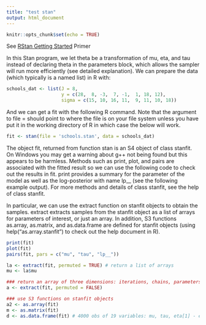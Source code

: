 ```yaml
---
title: "test stan"
output: html_document
---
```


```r
knitr::opts_chunk$set(echo = TRUE)
```

See [RStan Getting Started](https://github.com/stan-dev/rstan/wiki/RStan-Getting-Started) Primer

In this Stan program, we let theta be a transformation of mu, eta, and tau instead of declaring theta in the parameters block, which allows the sampler will run more efficiently (see detailed explanation). We can prepare the data (which typically is a named list) in R with:

```r
schools_dat <- list(J = 8, 
                    y = c(28,  8, -3,  7, -1,  1, 18, 12),
                    sigma = c(15, 10, 16, 11,  9, 11, 10, 18))

```

And we can get a fit with the following R command. Note that the argument to file = should point to where the file is on your file system unless you have put it in the working directory of R in which case the below will work.


```r
fit <- stan(file = 'schools.stan', data = schools_dat)
```
The object fit, returned from function stan is an S4 object of class stanfit. On Windows you may get a warning about g++ not being found but this appears to be harmless. Methods such as print, plot, and pairs are associated with the fitted result so we can use the following code to check out the results in fit. print provides a summary for the parameter of the model as well as the log-posterior with name lp__ (see the following example output). For more methods and details of class stanfit, see the help of class stanfit.

In particular, we can use the extract function on stanfit objects to obtain the samples. extract extracts samples from the stanfit object as a list of arrays for parameters of interest, or just an array. In addition, S3 functions as.array, as.matrix, and as.data.frame are defined for stanfit objects (using help("as.array.stanfit") to check out the help document in R).

```r
print(fit)
plot(fit)
pairs(fit, pars = c("mu", "tau", "lp__"))

```

```r
la <- extract(fit, permuted = TRUE) # return a list of arrays 
mu <- la$mu
```


```r
### return an array of three dimensions: iterations, chains, parameters 
a <- extract(fit, permuted = FALSE) 

### use S3 functions on stanfit objects
a2 <- as.array(fit)
m <- as.matrix(fit)
d <- as.data.frame(fit) # 4000 obs of 19 variables: mu, tau, eta[1] - eta[8], theta[1] - theta[8]

```


